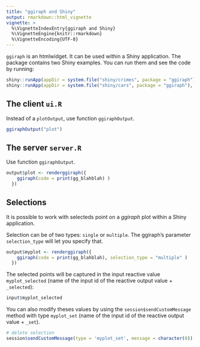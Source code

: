```yaml
---
title: "ggiraph and Shiny"
output: rmarkdown::html_vignette
vignette: >
  %\VignetteIndexEntry{ggiraph and Shiny}
  %\VignetteEngine{knitr::rmarkdown}
  %\VignetteEncoding{UTF-8}
---
```


`ggiraph` is an htmlwidget. It can be used within a Shiny application. The package contains two Shiny examples. You can run them and see the code by running:

```r
shiny::runApp(appDir = system.file("shiny/crimes", package = "ggiraph"), display.mode = "showcase")
shiny::runApp(appDir = system.file("shiny/cars", package = "ggiraph"), display.mode = "showcase")
```


## The client `ui.R`

Instead of a `plotOutput`, use function `ggiraphOutput`. 

```r
ggiraphOutput("plot")
```

## The server `server.R`

Use function `ggiraphOutput`.

```r
output$plot <- renderggiraph({
    ggiraph(code = print(gg_blahblah) )
  })
```

## Selections

It is possible to work with selecteds point on a *ggiraph* plot within a Shiny application.

Selection can be of two types: `single` or `multiple`. The ggiraph's parameter `selection_type` will let you specify that. 

```r
output$myplot <- renderggiraph({
    ggiraph(code = print(gg_blahblah), selection_type = "multiple" )
  })
```

The selected points will be captured in the input reactive value `myplot_selected` (name of the input id of the reactive output value + `_selected`):

```r
input$myplot_selected
```


You can also modify theses values by using the `session$sendCustomMessage` method with type `myplot_set` (name of the input id of the reactive output value + `_set`).

```r
# delete selection
session$sendCustomMessage(type = 'myplot_set', message = character(0))
```


